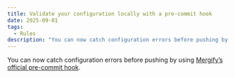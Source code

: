 ```yaml
---
title: Validate your configuration locally with a pre-commit hook
date: 2025-09-01
tags:
  - Rules
description: "You can now catch configuration errors before pushing by using Mergify’s official pre-commit hook."
---
```


You can now catch configuration errors before pushing by using [Mergify’s official pre-commit hook](https://docs.mergify.com/configuration/file-format/#validate-locally-with-pre-commit).
